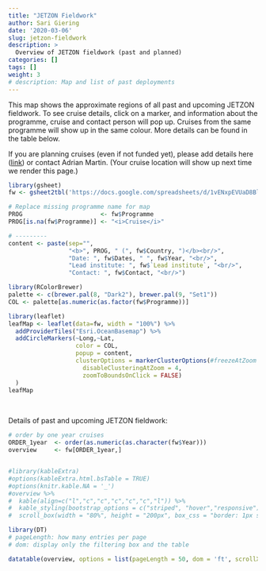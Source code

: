 ```yaml
---
title: "JETZON Fieldwork"
author: Sari Giering
date: '2020-03-06'
slug: jetzon-fieldwork
description: >
  Overview of JETZON fieldwork (past and planned)
categories: []
tags: []
weight: 3
# description: Map and list of past deployments
---
```

  
This map shows the approximate regions of all past and upcoming JETZON fieldwork. To see cruise details, click on a marker, and information about the programme, cruise and contact person will pop up. Cruises from the same programme will show up in the same colour. More details can be found in the table below.

If you are planning cruises (even if not funded yet), please add details here (<a class="link" href="https://docs.google.com/spreadsheets/d/1vENxpEVUaD8BloVtcrvYysbQBi59quaIL-FRZzC4v4g/edit?usp=sharing" target="_blank">link</a>)
or contact Adrian Martin. (Your cruise location will show up next time we render this page.)

```R
library(gsheet)
fw <- gsheet2tbl('https://docs.google.com/spreadsheets/d/1vENxpEVUaD8BloVtcrvYysbQBi59quaIL-FRZzC4v4g/edit?usp=sharing')

# Replace missing programme name for map
PROG                      <- fw$Programme
PROG[is.na(fw$Programme)] <- "<i>Cruise</i>"

# ---------
content <- paste(sep="",
                 "<b>", PROG, " (", fw$Country, ")</b><br/>",
                 "Date: ", fw$Dates, " ", fw$Year, "<br/>",
                 "Lead institute: ", fw$`Lead institute`, "<br/>",
                 "Contact: ", fw$Contact, "<br/>")

library(RColorBrewer)
palette <- c(brewer.pal(8, "Dark2"), brewer.pal(9, "Set1"))
COL <- palette[as.numeric(as.factor(fw$Programme))]

library(leaflet)
leafMap <- leaflet(data=fw, width = "100%") %>% 
  addProviderTiles("Esri.OceanBasemap") %>%
  addCircleMarkers(~Long,~Lat,
                   color = COL,
                   popup = content,
                   clusterOptions = markerClusterOptions(#freezeAtZoom = 5,
                     disableClusteringAtZoom = 4,
                     zoomToBoundsOnClick = FALSE)
  )
leafMap
```
<br>

Details of past and upcoming JETZON fieldwork:
```r
# order by one year cruises
ORDER_1year  <- order(as.numeric(as.character(fw$Year)))
overview     <- fw[ORDER_1year,]


#library(kableExtra)
#options(kableExtra.html.bsTable = TRUE)
#options(knitr.kable.NA = '_')
#overview %>%
#  kable(align=c("l","c","c","c","c","c","l")) %>%
#  kable_styling(bootstrap_options = c("striped", "hover","responsive"), font_size = 11) %>%
#  scroll_box(width = "80%", height = "200px", box_css = "border: 1px solid #FFFFFF;", fixed_thead = TRUE)

library(DT)
# pageLength: how many entries per page
# dom: display only the filtering box and the table

datatable(overview, options = list(pageLength = 50, dom = 'ft', scrollX = TRUE, fixedHeader = TRUE, scrollY = 400))
```